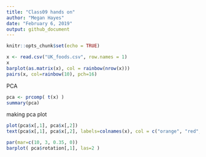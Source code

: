 ```yaml
---
title: "Class09 hands on"
author: "Megan Hayes"
date: "February 6, 2019"
output: github_document
---
```


```r
knitr::opts_chunk$set(echo = TRUE)
```

```r
x <- read.csv("UK_foods.csv", row.names = 1)
x
barplot(as.matrix(x), col = rainbow(nrow(x)))
pairs(x, col=rainbow(10), pch=16)
```

PCA
```r
pca <- prcomp( t(x) )
summary(pca)
```

making pca plot
```r
plot(pca$x[,1], pca$x[,2])
text(pca$x[,1], pca$x[,2], labels=colnames(x), col = c("orange", "red", "blue", "darkgreen"))
```

```r
par(mar=c(10, 3, 0.35, 0))
barplot( pca$rotation[,1], las=2 )
```

